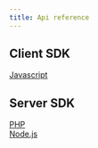 ```yaml
---
title: Api reference
---
```


## Client SDK

[Javascript](client/javascript/latest)

## Server SDK

[PHP](server/php/latest)  
[Node.js](server/node.js/latest)